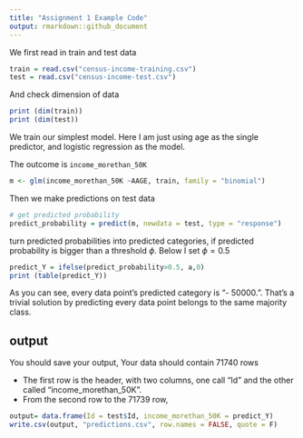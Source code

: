 ```yaml
---
title: "Assignment 1 Example Code"
output: rmarkdown::github_document
---
```

We first read in train and test data

```r

train = read.csv("census-income-training.csv")
test = read.csv("census-income-test.csv")
```


And check dimension of data

```r
print (dim(train))
print (dim(test))
```

We train our simplest model. Here I am just using age as the single predictor, and logistic regression as the model.

The outcome is `income_morethan_50K`

```r
m <- glm(income_morethan_50K ~AAGE, train, family = "binomial")
```

Then we make predictions on test data

```r
# get predicted probability
predict_probability = predict(m, newdata = test, type = "response")
```

turn predicted probabilities into predicted categories, if predicted probability is bigger than a threshold $\phi$. Below I set $\phi = 0.5$

```r
predict_Y = ifelse(predict_probability>0.5, a,0)
print (table(predict_Y))
```

As you can see, every data point's predicted category is "- 50000.". 
That's a trivial solution by predicting every data point belongs to the same majority class.

## output
You should save your output, 
Your data should contain 71740 rows

- The first row is the header, with two columns, one call "Id" and the other called "income_morethan_50K".
- From the second row to the 71739 row, 



```r
output= data.frame(Id = test$Id, income_morethan_50K = predict_Y)
write.csv(output, "predictions.csv", row.names = FALSE, quote = F)
```

